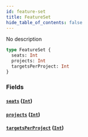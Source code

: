 ```yaml
---
id: feature-set
title: FeatureSet
hide_table_of_contents: false
---
```



No description

```graphql
type FeatureSet {
  seats: Int
  projects: Int
  targetsPerProject: Int
}
```


### Fields

#### [`seats`](#) ([`Int`](/swapi/scalars/int))




#### [`projects`](#) ([`Int`](/swapi/scalars/int))




#### [`targetsPerProject`](#) ([`Int`](/swapi/scalars/int))
